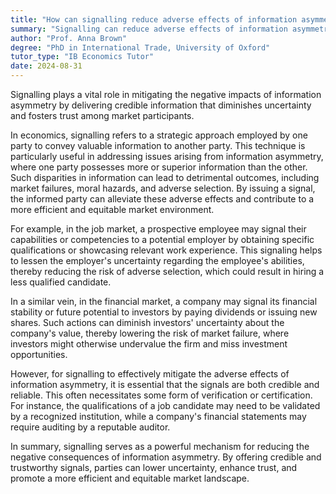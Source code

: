 ```yaml
---
title: "How can signalling reduce adverse effects of information asymmetry?"
summary: "Signalling can reduce adverse effects of information asymmetry by providing credible information to reduce uncertainty and promote trust."
author: "Prof. Anna Brown"
degree: "PhD in International Trade, University of Oxford"
tutor_type: "IB Economics Tutor"
date: 2024-08-31
---
```


Signalling plays a vital role in mitigating the negative impacts of information asymmetry by delivering credible information that diminishes uncertainty and fosters trust among market participants.

In economics, signalling refers to a strategic approach employed by one party to convey valuable information to another party. This technique is particularly useful in addressing issues arising from information asymmetry, where one party possesses more or superior information than the other. Such disparities in information can lead to detrimental outcomes, including market failures, moral hazards, and adverse selection. By issuing a signal, the informed party can alleviate these adverse effects and contribute to a more efficient and equitable market environment.

For example, in the job market, a prospective employee may signal their capabilities or competencies to a potential employer by obtaining specific qualifications or showcasing relevant work experience. This signaling helps to lessen the employer's uncertainty regarding the employee's abilities, thereby reducing the risk of adverse selection, which could result in hiring a less qualified candidate.

In a similar vein, in the financial market, a company may signal its financial stability or future potential to investors by paying dividends or issuing new shares. Such actions can diminish investors' uncertainty about the company's value, thereby lowering the risk of market failure, where investors might otherwise undervalue the firm and miss investment opportunities.

However, for signalling to effectively mitigate the adverse effects of information asymmetry, it is essential that the signals are both credible and reliable. This often necessitates some form of verification or certification. For instance, the qualifications of a job candidate may need to be validated by a recognized institution, while a company's financial statements may require auditing by a reputable auditor.

In summary, signalling serves as a powerful mechanism for reducing the negative consequences of information asymmetry. By offering credible and trustworthy signals, parties can lower uncertainty, enhance trust, and promote a more efficient and equitable market landscape.
    
